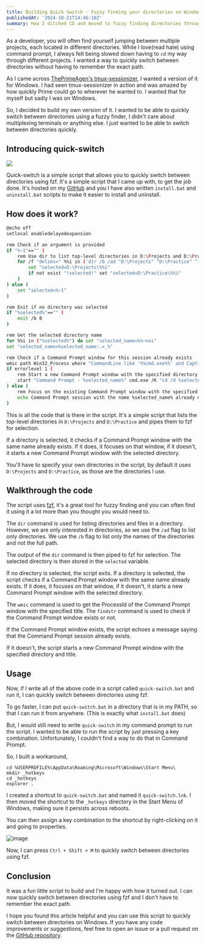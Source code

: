 ```yaml
---
title: Building Quick Switch - Fuzzy finding your directories on Windows
publishedAt: '2024-10-21T14:46:18Z'
summary: How I ditched CD and moved to fuzzy finding directories through fzf on windows
---
```


As a developer, you will often find yourself jumping between multiple projects, each located in different directories. While I love(read hate) using command prompt, I always felt being slowed down having to `cd` my way through different projects. I wanted a way to quickly switch between directories without having to remember the exact path.

As I came across [ThePrimeAgen's tmux-sessionizer](https://github.com/ThePrimeagen/.dotfiles/blob/master/bin/.local/scripts/tmux-sessionizer), I wanted a version of it for Windows. I had seen tmux-sessionizer in action and was amazed by how quickly Prime could go to wherever he wanted to. I wanted that for myself but sadly I was on Windows.


So, I decided to build my own version of it. I wanted to be able to quickly switch between directories using a fuzzy finder, I didn't care about multiplexing terminals or anything else. I just wanted to be able to switch between directories quickly.

## Introducing quick-switch

![](https://raw.githubusercontent.com/Dev-Mehta/quick-switch/refs/heads/master/screenshots/fuzzy-find-dirs.png)

Quick-switch is a simple script that allows you to quickly switch between directories using fzf. It's a simple script that I came up with, to get the job done. It's hosted on my [GitHub](https://github.com/Dev-Mehta/quick-switch) and you I have also written `install.bat` and `uninstall.bat` scripts to make it easier to install and uninstall.

## How does it work?

```bash
@echo off
setlocal enabledelayedexpansion

rem Check if an argument is provided
if "%~1"=="" (
    rem Use dir to list top-level directories in D:\Projects and D:\Practice, then pipe to fzf for selection
    for /f "delims=" %%i in ('dir /b /ad "D:\Projects" "D:\Practice" ^| fzf') do (
        set "selected=D:\Projects\%%i"
        if not exist "!selected!" set "selected=D:\Practice\%%i"
    )
) else (
    set "selected=%~1"
)

rem Exit if no directory was selected
if "%selected%"=="" (
    exit /b 0
)

rem Get the selected directory name
for %%i in ("%selected%") do set "selected_name=%%~nxi"
set "selected_name=%selected_name:.=_%"

rem Check if a Command Prompt window for this session already exists
wmic path Win32_Process where "CommandLine like '%%cmd.exe%%' and Caption='cmd.exe' and CommandLine like '%%%selected_name%%%'" get ProcessId /value 2>nul | findstr /i /c:"ProcessId=" >nul
if errorlevel 1 (
    rem Start a new Command Prompt window with the specified directory and title
    start "Command Prompt - %selected_name%" cmd.exe /K "cd /d %selected%"
) else (
    rem Focus on the existing Command Prompt window with the specified title
    echo Command Prompt session with the name %selected_name% already exists.
)
```

This is all the code that is there in the script. It's a simple script that lists the top-level directories in `D:\Projects` and `D:\Practice` and pipes them to fzf for selection. 

If a directory is selected, it checks if a Command Prompt window with the same name already exists. If it does, it focuses on that window, if it doesn't, it starts a new Command Prompt window with the selected directory.

You'll have to specify your own directories in the script, by default it uses `D:\Projects` and `D:\Practice`, as those are the directories I use.

## Walkthrough the code

The script uses [fzf](https://github.com/junegunn/fzf), it's a great tool for fuzzy finding and you can often find it using it a lot more than you thought you would need to. 

The `dir` command is used for listing directories and files in a directory. However, we are only interested in directories, so we use the `/ad` flag to list only directories. We use the `/b` flag to list only the names of the directories and not the full path.

The output of the `dir` command is then piped to fzf for selection. The selected directory is then stored in the `selected` variable.

If no directory is selected, the script exits. If a directory is selected, the script checks if a Command Prompt window with the same name already exists. If it does, it focuses on that window, if it doesn't, it starts a new Command Prompt window with the selected directory.

The `wmic` command is used to get the ProcessId of the Command Prompt window with the specified title. The `findstr` command is used to check if the Command Prompt window exists or not.

If the Command Prompt window exists, the script echoes a message saying that the Command Prompt session already exists. 

If it doesn't, the script starts a new Command Prompt window with the specified directory and title.

## Usage

Now, if I write all of the above code in a script called `quick-switch.bat` and run it, I can quickly switch between directories using fzf. 

To go faster, I can put `quick-switch.bat` in a directory that is in my PATH, so that I can run it from anywhere. (This is exactly what `install.bat` does)

But, I would still need to write `quick-switch` in my command prompt to run the script. I wanted to be able to run the script by just pressing a key combination. Unfortunately, I couldn't find a way to do that in Command Prompt.

So, I built a workaround, 

```
cd %USERPROFILE%\AppData\Roaming\Microsoft\Windows\Start Menu\
mkdir _hotkeys
cd _hotkeys
explorer .
```

I created a shortcut to `quick-switch.bat` and named it `quick-switch.lnk`. I then moved the shortcut to the `_hotkeys` directory in the Start Menu of Windows, making sure it persists across reboots. 

You can then assign a key combination to the shortcut by right-clicking on it and going to properties.

![image](https://github.com/user-attachments/assets/379e649e-92f9-4bf7-840d-f43693c460fd)

Now, I can press `Ctrl + Shift + M` to quickly switch between directories using fzf.

## Conclusion

It was a fun little script to build and I'm happy with how it turned out. I can now quickly switch between directories using fzf and I don't have to remember the exact path. 

I hope you found this article helpful and you can use this script to quickly switch between directories on Windows. If you have any code improvements or suggestions, feel free to open an issue or a pull request on the [GitHub repository](https://github,com/Dev-Mehta/quick-switch).